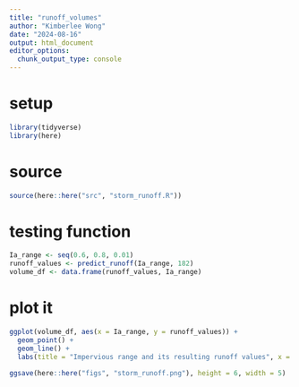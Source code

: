 ```yaml
---
title: "runoff_volumes"
author: "Kimberlee Wong"
date: "2024-08-16"
output: html_document
editor_options: 
  chunk_output_type: console
---
```

# setup
```r
library(tidyverse)
library(here)
```

# source
```r
source(here::here("src", "storm_runoff.R"))
```

# testing function
```r
Ia_range <- seq(0.6, 0.8, 0.01)
runoff_values <- predict_runoff(Ia_range, 182)
volume_df <- data.frame(runoff_values, Ia_range)
```

# plot it
```r
ggplot(volume_df, aes(x = Ia_range, y = runoff_values)) +
  geom_point() +
  geom_line() +
  labs(title = "Impervious range and its resulting runoff values", x = "impervious fraction", "runoff volume")

ggsave(here::here("figs", "storm_runoff.png"), height = 6, width = 5)
```


